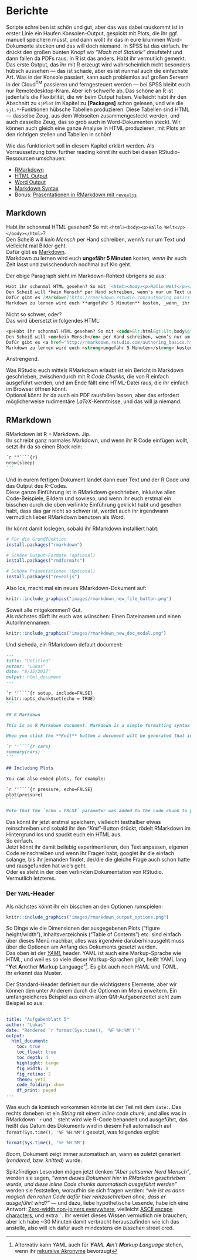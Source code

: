# Berichte

Scripte schreiben ist schön und gut, aber das was dabei rauskommt ist in erster Linie ein Haufen Konsolen-Output, gespickt mit Plots, die ihr ggf. manuell speichern müsst, und dann wollt ihr das in eure krummen Word-Dokumente stecken und das will doch niemand.
In SPSS ist das einfach. Ihr drückt den großen bunten Knopf wo *"Mach mal Statistik"* draufsteht und dann fallen da PDFs raus. In R ist das anders. Habt ihr vermutlich gemerkt.
Das erste Output, das ihr mit R erzeugt wird wahrscheinlich nicht besonders hübsch aussehen — das ist schade, aber es ist nunmal auch die einfachste Art. Was in der Konsole passiert, kann auch problemlos auf großen Servern in der Cloud<sup>TM</sup> passieren und ferngesteuert werden — bei SPSS bleibt euch nur Remotedesktop-Kram.
Aber ich schweife ab. Das schöne an R ist jedenfalls die Flexibilität, die wir beim Output haben. Vielleicht habt ihr den Abschnitt zu `sjPlot` im Kapitel zu **[Packages]** schon gelesen, und wie die `sjt.*`-Funktionen hübsche Tabellen produzieren. Diese Tabellen sind HTML — dasselbe Zeug, aus dem Webseiten zusammengesteckt werden, und auch dasselbe Zeug, das so grob auch in Word-Dokumenten steckt. Wir können auch gleich eine ganze Analyse in HTML produzieren, mit Plots an den richtigen stellen und Tabellen in schön!

Wie das funktioniert soll in diesem Kapitel erklärt werden.
Als Vorraussetzung bzw. further reading könnt ihr euch bei diesen RStudio-Ressourcen umschauen:

- [RMarkdown](http://rmarkdown.rstudio.com/lesson-1.html)
- [HTML Output](http://rmarkdown.rstudio.com/html_document_format.html)
- [Word Output](http://rmarkdown.rstudio.com/word_document_format.html)
- [Markdown Syntax](http://rmarkdown.rstudio.com/authoring_basics.html)
- Bonus: [Präsentationen in RMarkdown mit `revealjs`](http://rmarkdown.rstudio.com/revealjs_presentation_format.html)

## Markdown

Habt ihr schonmal HTML gesehen? So mit `<html><body><p>Hallo Welt</p></body></html>`?  
Den Scheiß will *kein Mensch* per Hand schreiben, wenn's nur um Text und vielleicht mal Bilder geht.  
Dafür gibt es [Markdown](http://rmarkdown.rstudio.com/authoring_basics.html).  
Markdown zu lernen wird euch **ungefähr 5 Minuten** kosten, _wenn_ ihr euch Zeit lasst und zwischendurch nochmal auf Klo geht.

Der obige Paragraph sieht im Markdown-Rohtext übrigens so aus:

```markdown
Habt ihr schonmal HTML gesehen? So mit `<html><body><p>Hallo Welt</p></body></html>`?  
Den Scheiß will *kein Mensch* per Hand schreiben, wenn's nur um Text und vielleicht mal Bilder geht.  
Dafür gibt es [Markdown](http://rmarkdown.rstudio.com/authoring_basics.html).  
Markdown zu lernen wird euch **ungefähr 5 Minuten** kosten, _wenn_ ihr euch Zeit lasst und zwischendurch nochmal auf Klo geht.
```

Nicht so schwer, oder?  
Das wird übersetzt in folgendes HTML:

```html
<p>Habt ihr schonmal HTML gesehen? So mit <code>&lt;html&gt;&lt;body&gt;&lt;p&gt;Hallo Welt&lt;/p&gt;&lt;/body&gt;&lt;/html&gt;</code>?<br />
Den Scheiß will <em>kein Mensch</em> per Hand schreiben, wenn’s nur um Text und vielleicht mal Bilder geht.<br />
Dafür gibt es <a href="http://rmarkdown.rstudio.com/authoring_basics.html">Markdown</a>.<br />
Markdown zu lernen wird euch <strong>ungefähr 5 Minuten</strong> kosten, <em>wenn</em> ihr euch Zeit lasst und zwischendurch nochmal auf Klo geht.</p>
```

Anstrengend.

Was RStudio euch mittels RMarkdown erlaubt ist ein Bericht in Markdown geschrieben, zwischendurch mit R *Code Chunks*, die von R einfach ausgeführt werden, und am Ende fällt eine HTML-Datei raus, die ihr einfach im Browser öffnen könnt.  
Optional könnt ihr da auch ein PDF rausfallen lassen, aber das erfordert möglicherweise rudimentäre *LaTeX*-Kenntnisse, und das will ja niemand.

## RMarkdown

RMarkdown ist R + Markdown. Jip.  
Ihr schreibt ganz normales Markdown, und wenn ihr R Code einfügen wollt, setzt ihr da so einen Block rein:

````markdown
`r ""````{r}
nrow(sleep)
```
````

Und in eurem fertigen Dokument landet dann euer Text _und_ der R Code _und_ das Output des R-Codes.  
Diese ganze Einführung ist in RMarkdown geschrieben, inklusive allen Code-Beispiele, Bildern und sowieso, und wenn ihr euch erstmal ein bisschen durch die oben verlinkte Einführung geklickt habt und gesehen habt, dass das gar nicht so schwer ist, werdet auch ihr irgendwann vermutlich lieber RMarkdown benutzen als Word.

Ihr könnt damit loslegen, sobald ihr RMarkdown installiert habt:

```r
# Für die Grundfunktion
install.packages("rmarkdown")

# Schöne Output-Formate (optional)
install.packages("rmdformats")

# Schöne Präsentationen (Optional)
install.packages("revealjs")
```


Also los, macht mal ein neues RMarkdown-Dokument auf:

```r
knitr::include_graphics("images/rmarkdown_new_file_button.png")
```

Soweit alle mitgekommen? Gut.  
Als nächstes dürft ihr euch was wünschen: Einen Dateinamen und einen AutorInnennamen.

```r
knitr::include_graphics("images/rmarkdown_new_doc_modal.png")
```

Und sieheda, ein RMarkdown default document:

````markdown
---
title: "Untitled"
author: "Lukas"
date: "8/15/2017"
output: html_document
---

`r ''````{r setup, include=FALSE}
knitr::opts_chunk$set(echo = TRUE)
```

## R Markdown

This is an R Markdown document. Markdown is a simple formatting syntax for authoring HTML, PDF, and MS Word documents. For more details on using R Markdown see <http://rmarkdown.rstudio.com>.

When you click the **Knit** button a document will be generated that includes both content as well as the output of any embedded R code chunks within the document. You can embed an R code chunk like this:

`r ''````{r cars}
summary(cars)
```

## Including Plots

You can also embed plots, for example:

`r ''````{r pressure, echo=FALSE}
plot(pressure)
```

Note that the `echo = FALSE` parameter was added to the code chunk to prevent printing of the R code that generated the plot.
````

Das könnt ihr jetzt erstmal speichern, vielleicht testhalber etwas reinschreiben und sobald ihr den "*Knit*"-Button drückt, rödelt RMarkdown im Hintergrund los und spuckt euch ein HTML aus.  
So einfach.  
Jetzt könnt ihr damit beliebig experimentieren, den Text anpassen, eigenen Code reinschreiben und wenn ihr Fragen habt, googlet ihr die einfach solange, bis ihr jemanden findet, der/die die gleiche Frage auch schon hatte und rausgefunden hat wie's geht.  
Oder es steht in der oben verlinkten Dokumentation von RStudio.  
Vermutlich letzteres.

### Der `YAML`-Header

Als nächstes könnt ihr ein bisschen an den Optionen rumspielen:

```r
knitr::include_graphics("images/rmarkdown_output_options.png")
```

So Dinge wie die Dimensionen der ausgegebenen Plots ("figure height/width"), Inhaltsverzeichnis ("Table of Contents") etc. sind einfach über dieses Menü machbar, alles was irgendwie darüberhinausgeht muss über die Optionen am Anfang des Dokuments gesetzt werden.  
Das oben ist der [*YAML*](https://en.wikipedia.org/wiki/YAML) header. YAML ist auch eine Markup-Sprache wie HTML, und weil es so viele dieser Markup-Sprachen gibt, heißt YAML lang "**Y**et **A**nother **M**arkup **L**anguage"[^yaml]. Es gibt auch noch *HAML* und *TOML*.  
Ihr erkennt das Muster.

Der Standard-Header definiert nur die wichtigstens Elemente, aber wir können den unter Anderem durch die Optionen im Menü erweitern. Ein umfangreicheres Beispiel aus einem alten QM-Aufgabenzettel sieht zum Beispiel so aus:

````yaml
---
title: "Aufgabenblatt 5"
author: "Lukas"
date: "Rendered `r format(Sys.time(), '%F %H:%M')`"
output:
  html_document:
    toc: true
    toc_float: true
    toc_depth: 4
    highlight: tango
    fig_width: 9
    fig_retina: 2
    theme: yeti
    code_folding: show
    df_print: paged
---
````

Was euch da komisch vorkommen könnte ist der Teil mit dem `date:`. Das rechts daneben ist ein
*String* mit einem *inline code chunk*, und alles was in RMarkdown  `` `r `` und `` ` `` steht wird
wie R-Code behandelt und ausgeführt, das heißt das Datum des Dokuments wird in diesem Fall
automatisch auf `format(Sys.time(), '%F %H:%M')` gesetzt, was folgendes ergibt:

```r
format(Sys.time(), '%F %H:%M')
```

*Boom*, Dokument zeigt immer automatisch an, wann es zuletzt generiert (*rendered*, bzw. *knitted*) wurde.  

Spitzfindigen Lesenden mögen jetzt denken *"Aber seltsamer Nerd Mensch"*, werden sie sagen, *"wenn dieses Dokument hier in RMarkdon geschrieben wurde, und diese inline Code chunks automatisch ausgeführt werden"* werden sie feststellen, woraufhin sie sich fragen werden: *"wie ist es dann möglich den rohen Code dafür hier reinzuschreiben ohne, dass er ausgeführt wird?"* — und dazu, liebe hypothetische Lesende, habe ich eine Antwort: [Zero-width non-joiners everywhere](https://en.wikipedia.org/wiki/Zero-width_non-joiner), vielleicht [ASCII escape characters](http://donsnotes.com/tech/charsets/ascii.html), und extra `` ` ``.
Ihr werdet dieses Wissen vermutlich nie brauchen, aber ich habe ~30 Minuten damit verbracht herauszufinden wie ich das anstelle, also will ich dafür auch mindestens ein *bisschen* street cred.


[^yaml]: Alternativ kann YAML auch für ***Y**AML **A**in't **M**arkup **L**anguage* stehen, wenn ihr [rekursive Akronyme](https://de.wikipedia.org/wiki/Rekursives_Akronym) bevorzugt
